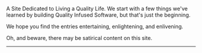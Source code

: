 <AuthorBanner />

A Site Dedicated to Living a Quality Life. We start with a few things we've learned by building Quality Infused Software, but that's just the beginning.

We hope you find the entries entertaining, enlightening, and enlivening. 

Oh, and beware, there may be satirical content on this site. 

---

<FeedSearch />
<Tags />
<FeedItems />
